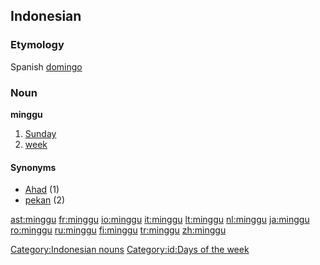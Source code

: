 ==Indonesian==

===Etymology===
Spanish [[domingo]]

===Noun===
'''minggu'''

# [[Sunday]]
# [[week]]

====Synonyms====
* [[Ahad]] (1)
* [[pekan]] (2)

[[Category:Indonesian nouns]]
[[Category:id:Days of the week]]

[[ast:minggu]]
[[fr:minggu]]
[[io:minggu]]
[[it:minggu]]
[[lt:minggu]]
[[nl:minggu]]
[[ja:minggu]]
[[ro:minggu]]
[[ru:minggu]]
[[fi:minggu]]
[[tr:minggu]]
[[zh:minggu]]